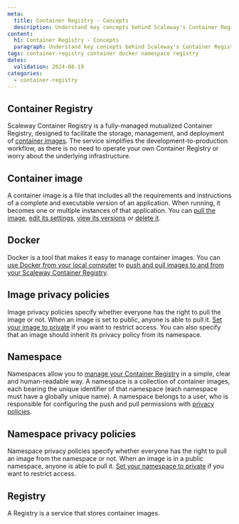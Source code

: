 ```yaml
---
meta:
  title: Container Registry - Concepts
  description: Understand key concepts behind Scaleway's Container Registry.
content:
  h1: Container Registry - Concepts
  paragraph: Understand key concepts behind Scaleway's Container Registry.
tags: container-registry container docker namespace registry
dates:
  validation: 2024-08-19
categories:
  - container-registry
---
```


## Container Registry

Scaleway Container Registry is a fully-managed mutualized Container Registry, designed to facilitate the storage, management, and deployment of [container images](#container-image). The service simplifies the development-to-production workflow, as there is no need to operate your own Container Registry or worry about the underlying infrastructure.

## Container image

A container image is a file that includes all the requirements and instructions of a complete and executable version of an application. When running, it becomes one or multiple instances of that application. You can [pull the image](/containers/container-registry/how-to/pull-images/), [edit its settings](/containers/container-registry/how-to/manage-image-privacy-settings/), [view its versions](/containers/container-registry/how-to/display-image-versions/) or [delete it](/containers/container-registry/how-to/delete-image/).

## Docker

Docker is a tool that makes it easy to manage container images. You can [use Docker from your local computer](/containers/container-registry/how-to/connect-docker-cli/) to [push and pull images to and from your Scaleway Container Registry](/containers/container-registry/how-to/push-images/).

## Image privacy policies

Image privacy policies specify whether everyone has the right to pull the image or not. When an image is set to public, anyone is able to pull it. [Set your image to private](/containers/container-registry/how-to/manage-image-privacy-settings/) if you want to restrict access. You can also specify that an image should inherit its privacy policy from its namespace.

## Namespace

Namespaces allow you to [manage your Container Registry](/containers/container-registry/how-to/create-namespace/) in a simple, clear and human-readable way. A namespace is a collection of container images, each bearing the unique identifier of that namespace (each namespace must have a globally unique name). A namespace belongs to a user, who is responsible for configuring the push and pull permissions with [privacy policies](#namespace-privacy-policies).

## Namespace privacy policies

Namespace privacy policies specify whether everyone has the right to pull an image from the namespace or not. When an image is in a public namespace, anyone is able to pull it. [Set your namespace to private](/containers/container-registry/how-to/manage-namespace-privacy-policies/) if you want to restrict access.

## Registry

A Registry is a service that stores container images.
